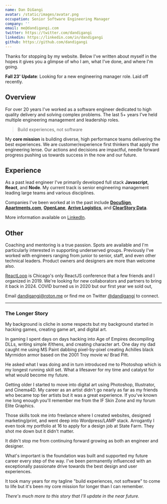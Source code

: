 ```yaml
---
name: Dan DiGangi
avatar: /static/images/avatar.png
occupation: Senior Software Engineering Manager
company: ''
email: me@dandigangi.com
twitter: https://twitter.com/dandigangi
linkedin: https://linkedin.com/in/dandigangi
github: https://github.com/dandigangi
---
```


Thanks for stopping by my website. Below I've written about myself in the hopes it gives you a glimpse of who I am, what I've done, and where I'm going.

**Fall 23' Update**: Looking for a new engineering manager role. Laid off recently.

## Overview

For over 20 years I've worked as a software engineer dedicated to high quality delivery and solving complex problems. The last 5+ years I've held multiple engineering management and leadership roles.

> Build experiences, not software

My **core mission** is building diverse, high performance teams delivering the best experiences. We are customer/experience first thinkers that apply the engineering lense. Our actions and decisions are impactful, needle forward progress pushing us towards success in the now and our future.

## Experience

As a past lead engineer I've primarily developed full stack **Javascript**, **React**, and **Node**. My current track is senior engineering management leading large teams and various disciplines.

Companies I've been worked at in the past include **[DocuSign](https://www.docusign.com)**, **[Apartments.com](https://www.apartments.com)**, **[OpenLane](https://www.openlane.com)**, **[Arrive Logistics](https://arrivelogistics.com**)**, and **[ClearStory Data](https://www.clearstorydata.com)**.

More information available on [LinkedIn](https://www.linkedin.com/in/dandigangi).

## Other

Coaching and mentoring is a true passion. Spots are available and I'm particularly interested in supporting underserved groups. Previously I've worked with engineers ranging from junior to senior, staff, and even other technical leaders. Product owners and designers are more than welcome also.

[ReactLoop](https://2019.reactloop.com) is Chicago's only ReactJS conference that a few friends and I organized in 2019. We're looking for new collaborators and partners to bring it back in 2024. COVID burned us in 2020 but our first year we sold out,

Email [dandigangi@roton.me](mailto:dandigangi@proton.me) or find me on Twitter [@dandigangi](https://twitter.com/dandigangi) to connect.

***

### The Longer Story
My background is cliche in some respects but my background started in hacking games, creating game art, and digital art.

In gaming I spent days on days hacking into Age of Empires decompiling DLLs, writing simple if/thens, and creating character art. One day my dad caught me using MS Paint dabbing pixel-by-pixel creating Achilles black Myrmidon armor based on the 2001 Troy movie w/ Brad Pitt.

He asked what I was doing and in turn introduced me to Photoshop which is my longest running skill set. What a lifesaver for my time and catalyst for what would become my future.

Getting older I started to move into digital art using Photoshop, Illustrator, and Cinema4D. My career as an artist didn't go nearly as far as my friends who became top tier artists but it was a great experience. If you've known me long enough you'll remember me from the IF Skin Zone and my forum Elite Graphics.

Those skills took me into freelance where I created websites, designed marketing/print, and went deep into Wordpress/LAMP stack. Arrogantly I even took my portfolio at 16 to apply for a design job at State Farm. They shot me down but it didn't matter.

It didn't stop me from continuing forward growing as both an engineer and designer.

What's important is the foundation was built and supported my future career every step of the way. I've been permanently influenced with an exceptionally passionate drive towards the best design and user experiences.

It took many years for my tagline "build experiences, not software" to come to life but it's been my core mission for longer than I can remember.

<em>There's much more to this story that I'll update in the near future.</em>